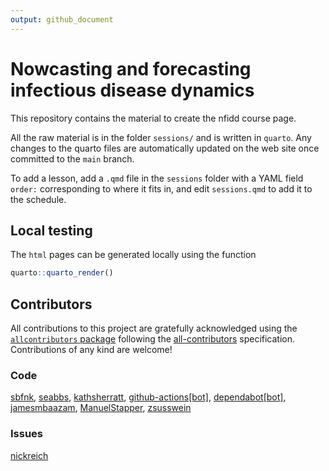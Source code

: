 ```yaml
---
output: github_document
---
```


# Nowcasting and forecasting infectious disease dynamics

This repository contains the material to create the nfidd course page.

All the raw material is in the folder `sessions/` and is written in
`quarto`. Any changes to the quarto files are automatically
updated on the web site once committed to the `main` branch.

To add a lesson, add a `.qmd` file in the `sessions` folder with a YAML field `order:` corresponding to where it fits in, and edit `sessions.qmd` to add it to the schedule.

## Local testing

The `html` pages can be generated locally using the function

```r
quarto::quarto_render()
```

## Contributors












<!-- ALL-CONTRIBUTORS-LIST:START - Do not remove or modify this section -->
<!-- prettier-ignore-start -->
<!-- markdownlint-disable -->

All contributions to this project are gratefully acknowledged using the [`allcontributors` package](https://github.com/ropensci/allcontributors) following the [all-contributors](https://allcontributors.org) specification. Contributions of any kind are welcome!

### Code


<a href="https://github.com/nfidd/sismid/commits?author=sbfnk">sbfnk</a>, 
<a href="https://github.com/nfidd/sismid/commits?author=seabbs">seabbs</a>, 
<a href="https://github.com/nfidd/sismid/commits?author=kathsherratt">kathsherratt</a>, 
<a href="https://github.com/nfidd/sismid/commits?author=github-actions[bot]">github-actions[bot]</a>, 
<a href="https://github.com/nfidd/sismid/commits?author=dependabot[bot]">dependabot[bot]</a>, 
<a href="https://github.com/nfidd/sismid/commits?author=jamesmbaazam">jamesmbaazam</a>, 
<a href="https://github.com/nfidd/sismid/commits?author=ManuelStapper">ManuelStapper</a>, 
<a href="https://github.com/nfidd/sismid/commits?author=zsusswein">zsusswein</a>



### Issues


<a href="https://github.com/nfidd/sismid/issues?q=is%3Aissue+author%3Anickreich">nickreich</a>


<!-- markdownlint-enable -->
<!-- prettier-ignore-end -->
<!-- ALL-CONTRIBUTORS-LIST:END -->












